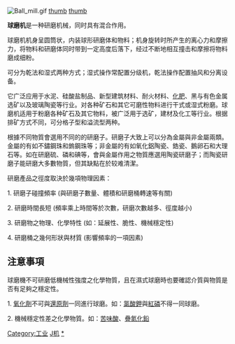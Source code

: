 {{Unreferenced|time=2012-09-11T09:08:35+00:00 }}

[[Image:Ball_mill.gif|thumb]]
[[file:Ball_mill_with_steel_ball.JPG|thumb]]
[[file:Ball_mill_with_ceramic_beads.JPG|thumb]]

'''球磨机'''是一种研磨机械，同时具有混合作用。

球磨机机身呈圆筒状，内装球形研磨体和物料；机身旋转时所产生的离心力和摩擦力，将物料和研磨体同时带到一定高度后落下，经过不断地相互撞击和摩擦将物料磨成细粉。

可分为乾法和湿式两种方式；湿式操作常配置分级机，乾法操作配置抽风和分离设备。

它广泛应用于水泥、硅酸盐制品、新型建筑材料、耐火材料、[[化肥|化肥]]、黑与有色金属选矿以及玻璃陶瓷等行业。对各种矿石和其它可磨性物料进行干式或湿式粉磨。球磨机适用于粉磨各种矿石及其它物料，被广泛用于选矿，建材及化工等行业。根据排矿方式不同，可分格子型和溢流型两种。

根據不同物質會選用不同的的研磨子。研磨子大致上可以分為金屬與非金屬兩類。金屬的有如不鏽鋼珠和鎢鋼珠等；非金屬的有如氧化鋁陶瓷、鋯瓷、鵝卵石和大理石等。如在研磨硫、磷和碘等，會與金屬作用之物質應選用陶瓷研磨子；而陶瓷研磨子能研磨大多數物質，但其缺點在於较难清潔。

研磨產品之徑度取決於幾項物理因素：

1. 研磨子碰撞頻率 (與研磨子數量、體積和研磨桶轉速等有關)

2. 研磨時間長短 (頻率乘上時間等於次數，研磨次數越多、徑度越小)

3. 研磨物之物理、化學特性 (如：延展性、脆性、機械穩定性)

4. 研磨桶之幾何形狀與材質 (影響頻率的一項因素)

==注意事項==

球磨機不可研磨低機械性強度之化學物質，且在濕式球磨時也要確認介質與物質是否有足夠之穩定性。

1. [[氧化劑|氧化劑]]不可與[[還原劑|還原劑]]一同進行球磨。如：[[氯酸鉀|氯酸鉀]]與[[紅磷|紅磷]]不得一同球磨。

2. 機械穩定性差之化學物質。如：[[苦味酸|苦味酸]]、[[疊氮化鉛|疊氮化鉛]]

{{commonscat|Ball mills}}

[[Category:工业|Category:工业]]
[[Category:机械工程|J机]]
[[Category:机械|*]]
{{Tech-stub}}